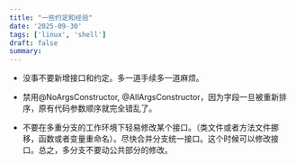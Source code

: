 ```yaml
---
title: "一些约定和经验"
date: '2025-09-30'
tags: ['linux', 'shell']
draft: false
summary:
---
```


* 没事不要新增接口和约定。多一道手续多一道麻烦。

* 禁用@NoArgsConstructor, @AllArgsConstructor，因为字段一旦被重新排序，原有代码参数顺序就完全错乱了。

* 不要在多重分支的工作环境下轻易修改某个接口。（类文件或者方法文件挪移，函数或者变量重命名）。尽快合并分支统一接口。这个时候可以修改接口。总之，多分支不要动公共部分的修改。

